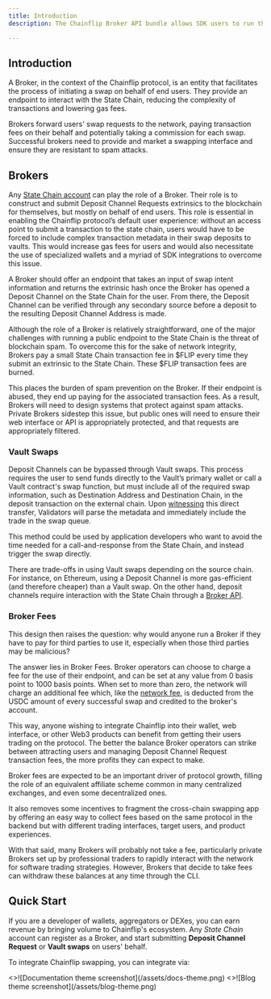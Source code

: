 ```yaml
---
title: Introduction
description: The Chainflip Broker API bundle allows SDK users to run their own State Chain interface.

---
```



## Introduction

A Broker, in the context of the Chainflip protocol, is an entity that facilitates the process of initiating a swap on behalf of end users. They provide an endpoint to interact with the State Chain, reducing the complexity of transactions and lowering gas fees.

Brokers forward users' swap requests to the network, paying transaction fees on their behalf and potentially taking a commission for each swap. Successful brokers need to provide and market a swapping interface and ensure they are resistant to spam attacks.



## Brokers

Any [State Chain account](/protocol/protocol-overview#the-state-chain) can play the role of a Broker. Their role is to construct and submit Deposit Channel Requests extrinsics to the blockchain for themselves, but mostly on behalf of end users. This role is essential in enabling the Chainflip protocol’s default user experience: without an access point to submit a transaction to the state chain, users would have to be forced to include complex transaction metadata in their swap deposits to vaults. This would increase gas fees for users and would also necessitate the use of specialized wallets and a myriad of SDK integrations to overcome this issue.

A Broker should offer an endpoint that takes an input of swap intent information and returns the extrinsic hash once the Broker has opened a Deposit Channel on the State Chain for the user. From there, the Deposit Channel can be verified through any secondary source before a deposit to the resulting Deposit Channel Address is made.

Although the role of a Broker is relatively straightforward, one of the major challenges with running a public endpoint to the State Chain is the threat of blockchain spam. To overcome this for the sake of network integrity, Brokers pay a small State Chain transaction fee in \$FLIP every time they submit an extrinsic to the State Chain. These $FLIP transaction fees are burned.

This places the burden of spam prevention on the Broker. If their endpoint is abused, they end up paying for the associated transaction fees. As a result, Brokers will need to design systems that protect against spam attacks. Private Brokers sidestep this issue, but public ones will need to ensure their web interface or API is appropriately protected, and that requests are appropriately filtered.

### Vault Swaps

Deposit Channels can be bypassed through Vault swaps. This process requires the user to send funds directly to the Vault’s primary wallet or call a Vault contract's swap function, but must include all of the required swap information, such as Destination Address and Destination Chain, in the deposit transaction on the external chain. Upon [witnessing](/protocol/ingress-witnessing-deposits) this direct transfer, Validators will parse the metadata and immediately include the trade in the swap queue.

This method could be used by application developers who want to avoid the time needed for a call-and-response from the State Chain, and instead trigger the swap directly.

There are trade-offs in using Vault swaps depending on the source chain. For instance, on Ethereum, using a Deposit Channel is more gas-efficient (and therefore cheaper) than a Vault swap. On the other hand, deposit channels require interaction with the State Chain through a [Broker API](/brokers/broker-api).

### Broker Fees

This design then raises the question: why would anyone run a Broker if they have to pay for third parties to use it, especially when those third parties may be malicious?

The answer lies in Broker Fees. Broker operators can choose to charge a fee for the use of their endpoint, and can be set at any value from 0 basis point to 1000 basis points.
When set to more than zero, the network will charge an additional fee which, like the [network fee](/protocol/token-economics/incentive-design-emission-and-burning#the-network-fee), is deducted from the USDC amount of every successful swap and credited to the broker's account.

This way, anyone wishing to integrate Chainflip into their wallet, web interface, or other Web3 products can benefit from getting their users trading on the protocol. The better the balance Broker operators can strike between attracting users and managing Deposit Channel Request transaction fees, the more profits they can expect to make.

Broker fees are expected to be an important driver of protocol growth, filling the role of an equivalent affiliate scheme common in many centralized exchanges, and even some decentralized ones.

It also removes some incentives to fragment the cross-chain swapping app by offering an easy way to collect fees based on the same protocol in the backend but with different trading interfaces, target users, and product experiences.

With that said, many Brokers will probably not take a fee, particularly private Brokers set up by professional traders to rapidly interact with the network for software trading strategies. However, Brokers that decide to take fees can withdraw these balances at any time through the CLI.


## Quick Start

If you are a developer of wallets, aggregators or DEXes, you can earn revenue by bringing volume to Chainflip's ecosystem. Any _State Chain_ account can register as a Broker, and start submitting **Deposit Channel Request** or  **Vault swaps** on users' behalf.

To integrate Chainflip swapping, you can integrate via:

<Cards num={2}>
    <Cards.Card arrow title="Deposit Channels Swaps" href="brokers/broker-deposit-channels-swaps">
        <>![Documentation theme screenshot](/assets/docs-theme.png)</>
    </Cards.Card>
    <Cards.Card arrow title="Vault Swaps" href="brokers/broker-vault-swaps">
        <>![Blog theme screenshot](/assets/blog-theme.png)</>
    </Cards.Card>
</Cards>

